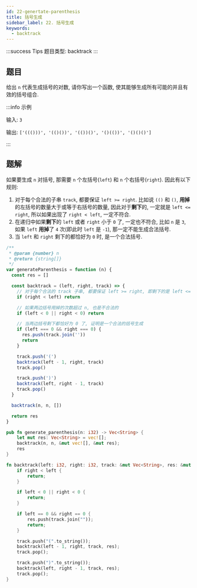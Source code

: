 ```yaml
---
id: 22-genertate-parenthesis
title: 括号生成
sidebar_label: 22. 括号生成
keywords:
  - backtrack
---
```


:::success Tips
题目类型: backtrack
:::

## 题目

给出 `n` 代表生成括号的对数, 请你写出一个函数, 使其能够生成所有可能的并且有效的括号组合.

:::info 示例

输入: `3`

输出: `['((()))', '(()())', '(())()', '()(())', '()()()']`

:::

## 题解


如果要生成 `n` 对括号, 那需要 `n` 个左括号(`left`) 和 `n` 个右括号(`right`). 因此有以下规则:

1. 对于每个合法的子串 `track`, 都要保证 `left >= right`. 比如说 `(()` 和 `()`, **用掉**的左括号的数量大于或等于右括号的数量, 因此对于**剩下**的, 一定就是 `left <= right`, 所以如果出现了 `right < left`, 一定不符合.
2. 在递归中如果**剩下**的 `left` 或者 `right` 小于 `0` 了, 一定也不符合, 比如 `n` 是 `3`, 如果 `left` **用掉**了 `4` 次(即此时 `left` 是 `-1`), 那一定不能生成合法括号.
3. 当 `left` 和 `right` 剩下的都恰好为 `0` 时, 是一个合法括号.

<Tabs>
  <TabItem value="JavaScript" label="JavaScript" default>

```ts
/**
 * @param {number} n
 * @return {string[]}
 */
var generateParenthesis = function (n) {
  const res = []

  const backtrack = (left, right, track) => {
    // 对于每个合法的 track 子串, 都要保证 left >= right, 即剩下的是 left <= right, 反之不合法
    if (right < left) return

    // 如果两边括号用掉的次数超过 n, 也是不合法的
    if (left < 0 || right < 0) return

    // 当两边括号剩下都恰好为 0 了, 证明是一个合法的括号生成
    if (left === 0 && right === 0) {
      res.push(track.join(''))
      return
    }

    track.push('(')
    backtrack(left - 1, right, track)
    track.pop()

    track.push(')')
    backtrack(left, right - 1, track)
    track.pop()
  }

  backtrack(n, n, [])

  return res
}
```

</TabItem>
<TabItem value="Rust" label="Rust">

```rust
pub fn generate_parenthesis(n: i32) -> Vec<String> {
    let mut res: Vec<String> = vec![];
    backtrack(n, n, &mut vec![], &mut res);
    res
}

fn backtrack(left: i32, right: i32, track: &mut Vec<String>, res: &mut Vec<String>) {
    if right < left {
        return;
    }

    if left < 0 || right < 0 {
        return;
    }

    if left == 0 && right == 0 {
        res.push(track.join(""));
        return;
    }

    track.push("(".to_string());
    backtrack(left - 1, right, track, res);
    track.pop();

    track.push(")".to_string());
    backtrack(left, right - 1, track, res);
    track.pop();
}
```

</TabItem>
</Tabs>
